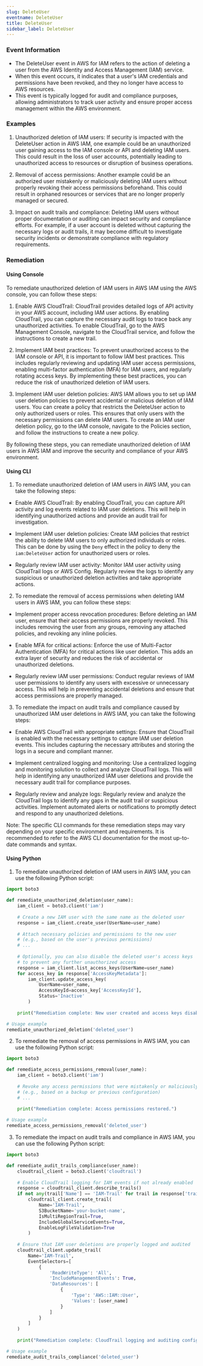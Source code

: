 ```yaml
--- 
slug: DeleteUser
eventname: DeleteUser
title: DeleteUser
sidebar_label: DeleteUser
---
```

                       
### Event Information

- The DeleteUser event in AWS for IAM refers to the action of deleting a user from the AWS Identity and Access Management (IAM) service.
- When this event occurs, it indicates that a user's IAM credentials and permissions have been revoked, and they no longer have access to AWS resources.
- This event is typically logged for audit and compliance purposes, allowing administrators to track user activity and ensure proper access management within the AWS environment.


### Examples

1. Unauthorized deletion of IAM users: If security is impacted with the DeleteUser action in AWS IAM, one example could be an unauthorized user gaining access to the IAM console or API and deleting IAM users. This could result in the loss of user accounts, potentially leading to unauthorized access to resources or disruption of business operations.

2. Removal of access permissions: Another example could be an authorized user mistakenly or maliciously deleting IAM users without properly revoking their access permissions beforehand. This could result in orphaned resources or services that are no longer properly managed or secured.

3. Impact on audit trails and compliance: Deleting IAM users without proper documentation or auditing can impact security and compliance efforts. For example, if a user account is deleted without capturing the necessary logs or audit trails, it may become difficult to investigate security incidents or demonstrate compliance with regulatory requirements.

### Remediation

#### Using Console

To remediate unauthorized deletion of IAM users in AWS IAM using the AWS console, you can follow these steps:

1. Enable AWS CloudTrail: CloudTrail provides detailed logs of API activity in your AWS account, including IAM user actions. By enabling CloudTrail, you can capture the necessary audit logs to trace back any unauthorized activities. To enable CloudTrail, go to the AWS Management Console, navigate to the CloudTrail service, and follow the instructions to create a new trail.

2. Implement IAM best practices: To prevent unauthorized access to the IAM console or API, it is important to follow IAM best practices. This includes regularly reviewing and updating IAM user access permissions, enabling multi-factor authentication (MFA) for IAM users, and regularly rotating access keys. By implementing these best practices, you can reduce the risk of unauthorized deletion of IAM users.

3. Implement IAM user deletion policies: AWS IAM allows you to set up IAM user deletion policies to prevent accidental or malicious deletion of IAM users. You can create a policy that restricts the DeleteUser action to only authorized users or roles. This ensures that only users with the necessary permissions can delete IAM users. To create an IAM user deletion policy, go to the IAM console, navigate to the Policies section, and follow the instructions to create a new policy.

By following these steps, you can remediate unauthorized deletion of IAM users in AWS IAM and improve the security and compliance of your AWS environment.

#### Using CLI

1. To remediate unauthorized deletion of IAM users in AWS IAM, you can take the following steps:

- Enable AWS CloudTrail: By enabling CloudTrail, you can capture API activity and log events related to IAM user deletions. This will help in identifying unauthorized actions and provide an audit trail for investigation.

- Implement IAM user deletion policies: Create IAM policies that restrict the ability to delete IAM users to only authorized individuals or roles. This can be done by using the `Deny` effect in the policy to deny the `iam:DeleteUser` action for unauthorized users or roles.

- Regularly review IAM user activity: Monitor IAM user activity using CloudTrail logs or AWS Config. Regularly review the logs to identify any suspicious or unauthorized deletion activities and take appropriate actions.

2. To remediate the removal of access permissions when deleting IAM users in AWS IAM, you can follow these steps:

- Implement proper access revocation procedures: Before deleting an IAM user, ensure that their access permissions are properly revoked. This includes removing the user from any groups, removing any attached policies, and revoking any inline policies.

- Enable MFA for critical actions: Enforce the use of Multi-Factor Authentication (MFA) for critical actions like user deletion. This adds an extra layer of security and reduces the risk of accidental or unauthorized deletions.

- Regularly review IAM user permissions: Conduct regular reviews of IAM user permissions to identify any users with excessive or unnecessary access. This will help in preventing accidental deletions and ensure that access permissions are properly managed.

3. To remediate the impact on audit trails and compliance caused by unauthorized IAM user deletions in AWS IAM, you can take the following steps:

- Enable AWS CloudTrail with appropriate settings: Ensure that CloudTrail is enabled with the necessary settings to capture IAM user deletion events. This includes capturing the necessary attributes and storing the logs in a secure and compliant manner.

- Implement centralized logging and monitoring: Use a centralized logging and monitoring solution to collect and analyze CloudTrail logs. This will help in identifying any unauthorized IAM user deletions and provide the necessary audit trail for compliance purposes.

- Regularly review and analyze logs: Regularly review and analyze the CloudTrail logs to identify any gaps in the audit trail or suspicious activities. Implement automated alerts or notifications to promptly detect and respond to any unauthorized deletions.

Note: The specific CLI commands for these remediation steps may vary depending on your specific environment and requirements. It is recommended to refer to the AWS CLI documentation for the most up-to-date commands and syntax.

#### Using Python

1. To remediate unauthorized deletion of IAM users in AWS IAM, you can use the following Python script:

```python
import boto3

def remediate_unauthorized_deletion(user_name):
    iam_client = boto3.client('iam')
    
    # Create a new IAM user with the same name as the deleted user
    response = iam_client.create_user(UserName=user_name)
    
    # Attach necessary policies and permissions to the new user
    # (e.g., based on the user's previous permissions)
    # ...
    
    # Optionally, you can also disable the deleted user's access keys
    # to prevent any further unauthorized access
    response = iam_client.list_access_keys(UserName=user_name)
    for access_key in response['AccessKeyMetadata']:
        iam_client.update_access_key(
            UserName=user_name,
            AccessKeyId=access_key['AccessKeyId'],
            Status='Inactive'
        )
    
    print("Remediation complete: New user created and access keys disabled.")

# Usage example
remediate_unauthorized_deletion('deleted_user')
```

2. To remediate the removal of access permissions in AWS IAM, you can use the following Python script:

```python
import boto3

def remediate_access_permissions_removal(user_name):
    iam_client = boto3.client('iam')
    
    # Revoke any access permissions that were mistakenly or maliciously removed
    # (e.g., based on a backup or previous configuration)
    # ...
    
    print("Remediation complete: Access permissions restored.")

# Usage example
remediate_access_permissions_removal('deleted_user')
```

3. To remediate the impact on audit trails and compliance in AWS IAM, you can use the following Python script:

```python
import boto3

def remediate_audit_trails_compliance(user_name):
    cloudtrail_client = boto3.client('cloudtrail')
    
    # Enable CloudTrail logging for IAM events if not already enabled
    response = cloudtrail_client.describe_trails()
    if not any(trail['Name'] == 'IAM-Trail' for trail in response['trailList']):
        cloudtrail_client.create_trail(
            Name='IAM-Trail',
            S3BucketName='your-bucket-name',
            IsMultiRegionTrail=True,
            IncludeGlobalServiceEvents=True,
            EnableLogFileValidation=True
        )
    
    # Ensure that IAM user deletions are properly logged and audited
    cloudtrail_client.update_trail(
        Name='IAM-Trail',
        EventSelectors=[
            {
                'ReadWriteType': 'All',
                'IncludeManagementEvents': True,
                'DataResources': [
                    {
                        'Type': 'AWS::IAM::User',
                        'Values': [user_name]
                    }
                ]
            }
        ]
    )
    
    print("Remediation complete: CloudTrail logging and auditing configured.")

# Usage example
remediate_audit_trails_compliance('deleted_user')
```


 